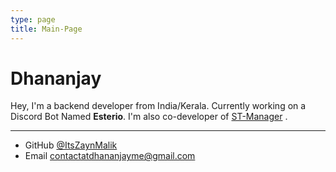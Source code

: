 ```yaml
---
type: page
title: Main-Page
---
```


# Dhananjay

Hey, I'm a backend developer from India/Kerala. Currently working on a Discord Bot Named **Esterio**. 
I'm also co-developer of [ST-Manager](https://stmanager.tech) .

---

- GitHub [@ItsZaynMalik](https://github.com/ItsZaynMalik)
- Email contactatdhananjayme@gmail.com
